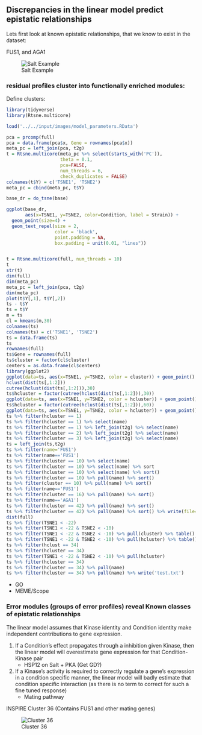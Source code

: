 ## Discrepancies in the linear model predict epistatic relationships

Lets first look at known epistatic relationships, that we know to exist in the dataset:

FUS1, and AGA1

![Salt Example](img/HOG_PBS_RESID.png)

### residual profiles cluster into functionally enriched modules:
<!-- (so do the coefficients from before?) -->

Define clusters:
```r
library(tidyverse)
library(Rtsne.multicore)

load('../../input/images/model_parameters.RData')

pca = prcomp(full)
pca = data.frame(pca$x, Gene = rownames(pca$x))
meta_pc = left_join(pca, t2g)
t = Rtsne.multicore(meta_pc %>% select(starts_with('PC')), 
                    theta = 0.1, 
                    pca=FALSE, 
                    num_threads = 6, 
                    check_duplicates = FALSE)
colnames(t$Y) = c('TSNE1', 'TSNE2')
meta_pc = cbind(meta_pc, t$Y)

base_dr = do_tsne(base)

ggplot(base_dr, 
       aes(x=TSNE1, y=TSNE2, color=Condition, label = Strain)) + 
  geom_point(size=4) + 
  geom_text_repel(size = 2, 
                  color = 'black', 
                  point.padding = NA, 
                  box.padding = unit(0.01, "lines"))


t = Rtsne.multicore(full, num_threads = 10)
t
str(t)
dim(full)
dim(meta_pc)
meta_pc = left_join(pca, t2g)
dim(meta_pc)
plot(t$Y[,1], t$Y[,2])
ts - t$Y
ts = t$Y
m = ts
cl = kmeans(m,30)
colnames(ts)
colnames(ts) = c('TSNE1', 'TSNE2')
ts = data.frame(ts)
ts
rownames(full)
ts$Gene = rownames(full)
ts$cluster = factor(cl$cluster)
centers = as.data.frame(cl$centers)
library(ggplot2)
ggplot(data=ts, aes(x=TSNE1, y=TSNE2, color = cluster)) + geom_point()
hclust(dist(ts[,1:2]))
cutree(hclust(dist(ts[,1:2])),30)
ts$hcluster = factor(cutree(hclust(dist(ts[,1:2])),30))
ggplot(data=ts, aes(x=TSNE1, y=TSNE2, color = hcluster)) + geom_point()
ts$hcluster = factor(cutree(hclust(dist(ts[,1:2])),60))
ggplot(data=ts, aes(x=TSNE1, y=TSNE2, color = hcluster)) + geom_point()
ts %>% filter(hcluster == 1)
ts %>% filter(hcluster == 1) %>% select(name)
ts %>% filter(hcluster == 1) %>% left_join(t2g) %>% select(name)
ts %>% filter(hcluster == 2) %>% left_join(t2g) %>% select(name)
ts %>% filter(hcluster == 3) %>% left_join(t2g) %>% select(name)
ts = left_join(ts,t2g)
ts %>% filter(name='FUS1')
ts %>% filter(name=='FUS1')
ts %>% filter(hcluster == 10) %>% select(name)
ts %>% filter(hcluster == 10) %>% select(name) %>% sort
ts %>% filter(hcluster == 10) %>% select(name) %>% sort()
ts %>% filter(hcluster == 10) %>% pull(name) %>% sort()
ts %>% filter(cluster == 10) %>% pull(name) %>% sort()
ts %>% filter(name=='FUS1')
ts %>% filter(hcluster == 16) %>% pull(name) %>% sort()
ts %>% filter(name=='AGA1')
ts %>% filter(hcluster == 42) %>% pull(name) %>% sort()
ts %>% filter(hcluster == 42) %>% pull(name) %>% sort() %>% write(file='test.txt')
dist(full)
ts %>% filter(TSNE1 < -22)
ts %>% filter(TSNE1 < -22 & TSNE2 < -10)
ts %>% filter(TSNE1 < -22 & TSNE2 < -10) %>% pull(cluster) %>% table()
ts %>% filter(TSNE1 < -22 & TSNE2 < -10) %>% pull(hcluster) %>% table()
ts %>% filter(hclust == 34)
ts %>% filter(hcluster == 34)
ts %>% filter(TSNE1 < -22 & TSNE2 < -10) %>% pull(hcluster)
ts %>% filter(hcluster == 34)
ts %>% filter(hcluster == 34) %>% pull(name)
ts %>% filter(hcluster == 34) %>% pull(name) %>% write('test.txt')


```


*  GO
*  MEME/Scope

### Error modules (groups of error profiles) reveal Known classes of epistatic relationships
<!-- Class 1 -->
The linear model assumes that Kinase identity and Condition identity make independent contributions to gene expression.  

1. If a Condition's effect propagates through a inhibition given Kinase, then the linear model will overestimate gene expression for that Condition-Kinase pair  
    * HSP12 on Salt + PKA (Get GD?)
2. If a Kinase's activity is required to correctly regulate a gene's expression in a condition specific manner, the linear model will badly estimate that condition specific interaction (as there is no term to correct for such a fine tuned response)
	  * Mating pathway  

INSPIRE Cluster 36 (Contains FUS1 and other mating genes)

![Cluster 36](img/cluster36.png)
